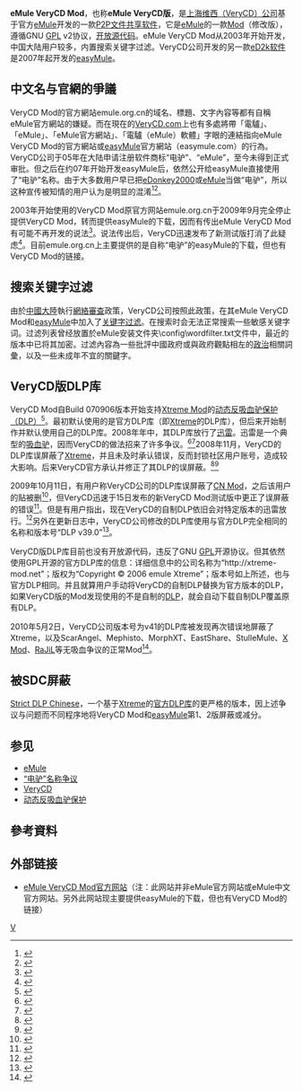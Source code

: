 {{noteTA
|G1=IT
}}
{{lowercase}}
{{Dablink|本条目介绍的不是'''[[eMule|eMule]]'''。}}
{{Infobox Software
| name = eMule VeryCD Mod
| screenshot = [[File:EMule_of_VeryCD_v0.48a_screenshot.png|250px]]
| caption = eMule 0.48a VeryCD Mod傳輸畫面截圖
| developer = [[上海维西公司|上海维西（VeryCD）公司]]
| released = 2003年
| programming language = [[C++|C++]]
| operating system = [[Microsoft_Windows|Microsoft Windows]]
| genre = [[P2P|P2P]][[文件共享|文件共享]]
| license = [[GNU通用公共許可證|GNU通用公共許可證]]
| website = [http://www.emule.org.cn/ www.emule.org.cn]（现主要提供的是[[easyMule|easyMule]]的下载，但也有VeryCD Mod的链接）
}}
'''eMule VeryCD Mod'''，也称'''eMule VeryCD版'''，是[[上海维西公司|上海维西（VeryCD）公司]]基于官方[[eMule|eMule]]开发的一款[[P2P|P2P]][[文件共享|文件共享]][[软件|软件]]，它是[[eMule|eMule]]的一款[[eMule_Mod|Mod]]（修改版），遵循GNU [[GPL|GPL]] v2协议，[[开源软件|开放源代码]]。eMule VeryCD Mod从2003年开始开发，中国大陆用户较多，内置搜索关键字过滤。VeryCD公司开发的另一款[[eD2k软件|eD2k软件]]是2007年起开发的[[easyMule|easyMule]]。

==中文名与官網的爭議==
{{seealso|“电驴”名称争议}}
VeryCD Mod的官方網站emule.org.cn的域名、標題、文字內容等都有自稱eMule官方網站的嫌疑。而在現在的[[VeryCD.com|VeryCD.com]]上也有多處將帶「電驢」、「eMule」、「eMule官方網站」、「電驢（eMule）軟體」字眼的連結指向eMule VeryCD Mod的官方網站或[[easyMule|easyMule]]官方網站（easymule.com）的行為。VeryCD公司于05年在大陆申请注册软件商标“电驴”、“eMule”，至今未得到正式审批。但之后在约07年开始开发easyMule后，依然公开给easyMule直接使用了“电驴”名称。由于大多数用户早已把[[eDonkey2000|eDonkey2000]]或[[eMule|eMule]]当做“电驴”，所以这种宣传被知情的用户认为是明显的混淆<ref>{{cite web| title=VeryCD对eMule/电驴/电骡/VeryCD/EasyMule等词的混淆性宣传分析与证据| url=http://emulefans.com/verycd-dianlv-emule/| accessdate=2009-09-20| work=tomchen1989| archive-url=https://web.archive.org/web/20100705125046/http://emulefans.com/verycd-dianlv-emule/| archive-date=2010-07-05| dead-url=yes}}</ref><ref>{{cite web |title=电驴将死？VeryCD前景黯淡无光苦无出路 |url=http://www.pconline.com.cn/pcedu/softnews/gdpl/1006/2151906.html |accessdate=2010-07-03 |work=iBoluo |archive-date=2011-08-29 |archive-url=https://web.archive.org/web/20110829053158/http://www.pconline.com.cn/pcedu/softnews/gdpl/1006/2151906.html |dead-url=no }}</ref>。

2003年开始使用的VeryCD Mod原官方网站emule.org.cn于2009年9月完全停止提供VeryCD Mod，转而提供easyMule的下载，因而有传出eMule VeryCD Mod有可能不再开发的说法<ref>{{cite web| title=eMule VeryCD Mod有可能不再开发| url=http://d1.it168.com/show/26288.html| accessdate=2009-10-17| work=| deadurl=yes| archiveurl=https://web.archive.org/web/20091009220025/http://d1.it168.com/show/26288.html| archivedate=2009-10-09}}</ref>。说法传出后，VeryCD迅速发布了新测试版打消了此疑虑<ref name=vc091015>{{cite web | language =  | publisher =  | title = VeryCD eMule 0.49c 091015测试版发布 | url = http://www.cnbeta.com/articles/95671.htm | work =  | date = 2009-10-16 | accessdate = 2009-10-17 | archive-date = 2009-10-19 | archive-url = https://web.archive.org/web/20091019084119/http://cnbeta.com/articles/95671.htm | dead-url = no }}</ref>。目前emule.org.cn上主要提供的是自称“电驴”的easyMule的下载，但也有VeryCD Mod的链接。

== 搜索关键字过滤 ==
{{seealso|關鍵詞過濾}}
由於[[中國大陸|中國大陸]]執行[[中華人民共和國網絡審查|網絡審查]]政策，VeryCD公司按照此政策，在其eMule VeryCD Mod和[[easyMule|easyMule]]中加入了[[关键字过滤|关键字过滤]]。在搜索时会无法正常搜索一些敏感关键字词。过滤列表曾经放置於eMule安装文件夹\config\wordfilter.txt文件中，最近的版本中已将其加密。过滤內容為一些批評中國政府或與政府觀點相左的[[政治|政治]]相關詞彙，以及一些未成年不宜的關鍵字。

== VeryCD版DLP库 ==
{{seealso|VeryCD版DLP库}}
VeryCD Mod自Build 070906版本开始支持[[eMule_Xtreme_Mod|Xtreme Mod]]的[[动态反吸血驴保护|动态反吸血驴保护（DLP）]]<ref>{{cite web | language =  | publisher =  | title = eMule VeryCD Mod更新日志 | url = http://www.emule.org.cn/download/changelog.txt | work = VeryCD公司 | date =  | accessdate = 2009-09-26 | deadurl = yes | archiveurl = https://web.archive.org/web/20090130110846/http://emule.org.cn/download/changelog.txt | archivedate = 2009-01-30 }}</ref>。最初默认使用的是官方DLP库（即[[eMule_Xtreme_Mod|Xtreme]]的DLP库），但后来开始制作并默认使用自己的DLP库。2008年年中，其DLP库放行了[[迅雷|迅雷]]。迅雷是一个典型的[[吸血驴|吸血驴]]，因而VeryCD的做法招来了许多争议。<ref name=falpos>{{cite web | language =  | publisher =  | title = VC的DLP对迅雷放行引发论坛骚乱 | url = http://www.cnbeta.com/articles/70498.htm | work = hupisha | date =  | accessdate = 2009-09-26 | deadurl = yes | archiveurl = https://web.archive.org/web/20091210141120/http://www.cnbeta.com/articles/70498.htm | archivedate = 2009-12-10 }}</ref><ref>{{cite web | language =  | publisher =  | title = 竞争对手or关系暧昧? VeryCD与迅雷其实是好哥们 | url = http://www.cnbeta.com/articles/80211.htm | work = 立牌坊的假驴 | date =  | accessdate = 2009-09-26 | archive-date = 2009-12-13 | archive-url = https://web.archive.org/web/20091213162258/http://www.cnbeta.com/articles/80211.htm | dead-url = no }}</ref>2008年11月，VeryCD的DLP库误屏蔽了[[Xtreme|Xtreme]]，并且未及时承认错误，反而封锁社区用户账号，造成较大影响。后来VeryCD官方承认并修正了其DLP的误屏蔽。<ref name=falpos>{{cite web | language =  | publisher =  | title = VC的DLP对迅雷放行引发论坛骚乱 | url = http://www.cnbeta.com/articles/70498.htm | work = hupisha | date =  | accessdate = 2009-09-26 | deadurl = yes | archiveurl = https://web.archive.org/web/20091210141120/http://www.cnbeta.com/articles/70498.htm | archivedate = 2009-12-10 }}</ref><ref>{{cite web | language =  | publisher =  | title = VeryCD承认此次DLP为误杀Xtreme | url = http://www.cnbeta.com/articles/70519.htm | work =  | date = 2008-11-23 | accessdate = 2009-09-28 | archive-date = 2009-12-09 | archive-url = https://web.archive.org/web/20091209115323/http://www.cnbeta.com/articles/70519.htm | dead-url = no }}</ref>

2009年10月11日，有用户称VeryCD公司的DLP库误屏蔽了[[eMule_CN_Mod|CN Mod]]，之后该用户的贴被删<ref>{{cite web| language = | publisher = | title = EasyMule2可能误杀CN Mod| url = http://emulefans.com/easymule2-falsely-bans-cnmod/| work = | date = | accessdate = 2009-10-17| archive-url = https://web.archive.org/web/20100818191438/http://emulefans.com/easymule2-falsely-bans-cnmod/| archive-date = 2010-08-18| dead-url = yes}}</ref>，但VeryCD迅速于15日发布的新VeryCD Mod测试版中更正了误屏蔽的错误<ref name=vc091015>{{cite web | language =  | publisher =  | title = VeryCD eMule 0.49c 091015测试版发布 | url = http://www.cnbeta.com/articles/95671.htm | work = | date = 2009-10-16 | accessdate = 2009-10-17 }}</ref>。但是有用户指出，现在VeryCD的自制DLP依旧会对特定版本的迅雷放行。<ref>{{cite web | language =  | publisher =  | title = 解释一下为什么Ban VC（VeryCD的Mod） | url = http://emulefans.com/an-explanation-of-why-ban-verycd-mod/ | work =  | date = 2010-03-28 | accessdate = 2010-03-28 | archive-url = https://web.archive.org/web/20100705060800/http://emulefans.com/an-explanation-of-why-ban-verycd-mod | archive-date = 2010-07-05 | dead-url = yes }}</ref>另外在更新日志中，VeryCD公司修改的DLP库使用与官方DLP完全相同的名称和版本号“DLP v39.0”<ref name=vc091015>{{cite web | language =  | publisher =  | title = VeryCD eMule 0.49c 091015测试版发布 | url = http://www.cnbeta.com/articles/95671.htm | work = | date = 2009-10-16 | accessdate = 2009-10-17 }}</ref>。

VeryCD版DLP库目前也没有开放源代码，违反了GNU [[GPL|GPL]]开源协议。但其依然使用GPL开源的官方DLP库的信息：详细信息中的公司名称为“<nowiki>http://xtreme-mod.net</nowiki>”；版权为“Copyright © 2006 emule Xtreme”；版本号如上所述，也与官方DLP相同。并且就算用户手动将VeryCD的自制DLP替换为官方版本的DLP，如果VeryCD版的Mod发现使用的不是自制的[[DLP|DLP]]，就会自动下载自制DLP覆盖原有DLP。

2010年5月2日，VeryCD公司版本号为v41的DLP库被发现再次错误地屏蔽了Xtreme，以及ScarAngel、Mephisto、MorphXT、EastShare、StulleMule、[[eMule_X_Mod|X Mod]]、[[eMule_RaJiL_Mod|RaJiL]]等无吸血争议的正常Mod<ref>{{cite web | language =  | publisher =  | title = VeryCD公司DLP再次大面积误杀Xtreme等正规Mod | url = http://emulefans.com/verycd-dlp-41-falsely-kills/ | author =  | date = 2010-05-02 | accessdate = 2010-05-04 | archive-url = https://web.archive.org/web/20100705125052/http://emulefans.com/verycd-dlp-41-falsely-kills/ | archive-date = 2010-07-05 | dead-url = yes }}</ref>。

== 被SDC屏蔽 ==
{{main|Strict DLP Chinese}}
[[Strict_DLP_Chinese|Strict DLP Chinese]]，一个基于[[eMule_Xtreme_Mod|Xtreme]]的[[动态反吸血驴保护#官方DLP库|官方DLP库]]的更严格的版本，因上述争议与问题而不同程序地将VeryCD Mod和[[easyMule|easyMule]]第1、2版屏蔽或减分。

== 参见 ==
*[[eMule|eMule]]
*[[“电驴”名称争议|“电驴”名称争议]]
*[[VeryCD|VeryCD]]
*[[动态反吸血驴保护|动态反吸血驴保护]]

== 參考資料 ==
{{Reflist}}

== 外部链接 ==
* [https://web.archive.org/web/20100209080259/http://www.emule.org.cn/ eMule VeryCD Mod官方网站]（注：此网站并非eMule官方网站或eMule中文官方网站。另外此网站现主要提供easyMule的下载，但也有VeryCD Mod的链接）

[[Category:eMule|V]]

{{eDonkey网络}}